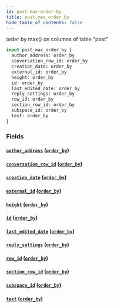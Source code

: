 ```yaml
---
id: post-max-order-by
title: post_max_order_by
hide_table_of_contents: false
---
```


order by max() on columns of table "post"

```graphql
input post_max_order_by {
  author_address: order_by
  conversation_row_id: order_by
  creation_date: order_by
  external_id: order_by
  height: order_by
  id: order_by
  last_edited_date: order_by
  reply_settings: order_by
  row_id: order_by
  section_row_id: order_by
  subspace_id: order_by
  text: order_by
}
```

### Fields

#### [`author_address`](#) ([`order_by`](../enums/order-by))

#### [`conversation_row_id`](#) ([`order_by`](../enums/order-by))

#### [`creation_date`](#) ([`order_by`](../enums/order-by))

#### [`external_id`](#) ([`order_by`](../enums/order-by))

#### [`height`](#) ([`order_by`](../enums/order-by))

#### [`id`](#) ([`order_by`](../enums/order-by))

#### [`last_edited_date`](#) ([`order_by`](../enums/order-by))

#### [`reply_settings`](#) ([`order_by`](../enums/order-by))

#### [`row_id`](#) ([`order_by`](../enums/order-by))

#### [`section_row_id`](#) ([`order_by`](../enums/order-by))

#### [`subspace_id`](#) ([`order_by`](../enums/order-by))

#### [`text`](#) ([`order_by`](../enums/order-by))
